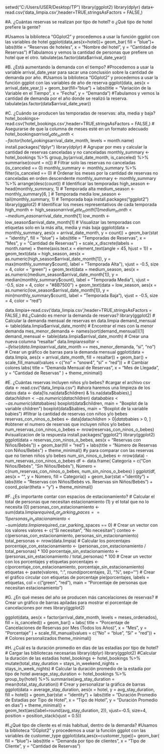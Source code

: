 setwd("C:/Users/USER/Desktop/TP")
library(ggplot2)
library(dplyr)
data<-read.csv('data_limpia.csv',header=TRUE,stringsAsFactors = FALSE,)


#A. ¿Cuántas reservas se realizan por tipo de hotel? o ¿Qué tipo de hotel prefiere la gente?
 
  #Usamos la biblioteca "GGplot2" y procedemos a usar la función ggplot con las variables de hotel
 ggplot(data,aes(x=hotel))+
 geom_bar( fill = "blue")+
 labs(title = "Reservas de hoteles",
 	    x = "Nombre del hotel",
  	   y = "Cantidad de Reservas") 
 #Tabulamos y vemos la cantidad de personas que prefiere un hotel que el otro.
tabulate(as.factor(data$arrival_date_year))

#B. ¿Está aumentando la demanda con el tiempo?
 #Procedemos a usar la variable arrival_date_year para sacar una conclusión sobre la cantidad de  demanda por año.
 #Usamos la biblioteca "GGplot2" y procedemos a usar la función ggplot con las variables de año de  reserva
 ggplot(data, aes(x = arrival_date_year,)) +
   geom_bar(fill="blue") +
   labs(title = "Variación de la Variable en el Tiempo", x = "Fecha", y = "Demanda")
 #Tabulamos y vemos la cantidad de demanda por el año donde se realizó la reserva.
 tabulate(as.factor(data$arrival_date_year))
 
 
 

#C. ¿Cuándo se producen las temporadas de reservas: alta, media y baja?
hotel_bookings<-read.csv('hotel_bookings.csv',header=TRUE,stringsAsFactors = FALSE,) 
  # Asegurarse de que la columna de meses esté en un formato adecuado
 hotel_bookings$arrival_date_month <- factor(hotel_bookings$arrival_date_month, levels = month.name)
 install.packages("dplyr")
 library(dplyr)
 # Agrupar por mes y calcular la cantidad de reservas canceladas y no canceladas
 monthly_summary <- hotel_bookings %>%
   	group_by(arrival_date_month, is_canceled) %>%
  	 summarise(count = n())
 # Filtrar solo las reservas no canceladas (is_canceled == 0)
 monthly_summary <- monthly_summary %>% filter(is_canceled == 0)
 # Ordenar los meses por la cantidad de reservas no canceladas en orden descendente
 monthly_summary <- monthly_summary %>%
  	 arrange(desc(count))
 # Identificar las temporadas
 high_season <- head(monthly_summary, 1)  # Temporada alta 
 medium_season <- monthly_summary[6, ]   # Temporada media 
 low_season <- tail(monthly_summary, 1)    # Temporada baja 
 install.packages("ggplot2")
 library(ggplot2)
 # Identificar los meses representativos de cada temporada
 high_month <- high_season$arrival_date_month[1]
 medium_month <- medium_season$arrival_date_month[1]
 low_month <- low_season$arrival_date_month[1]
 # Visualizar las temporadas con etiquetas solo en la más alta, media y más baja
 ggplot(data = monthly_summary, aes(x = arrival_date_month, y = count)) +
   geom_bar(stat = "identity", fill = "blue") +
   labs(title = "Temporadas de Reservas",
        x = "Mes",
        y = "Cantidad de Reservas") +
   scale_x_discrete(labels = month.name) +
   theme(axis.text.x = element_text(angle = 45, hjust = 1)) +
   geom_text(data = high_season, aes(x = as.numeric(high_season$arrival_date_month[1]), 
                                     y = max(monthly_summary$count), label = "Temporada Alta"),
             vjust = -0.5, size = 4, color = "green") +
   geom_text(data = medium_season, aes(x = as.numeric(medium_season$arrival_date_month[1]), 
                                       y = median(monthly_summary$count), label = "Temporada Media"),
             vjust = -0.5, size = 4, color = "#8B7500") +
   geom_text(data = low_season, aes(x = as.numeric(low_season$arrival_date_month[1]), 
                                    y = min(monthly_summary$count), label = "Temporada Baja"),
             vjust = -0.5, size = 4, color = "red")
 
 
 
 
data.limpia<-read.csv('data_limpia.csv',header=TRUE,stringsAsFactors = FALSE,) 
#d.¿Cuándo es menor la demanda de reservas? 
 library(ggplot2)
 # Calcular la demanda mensual de reservas en data.limpia
 demand_mensual <- table(data.limpia$arrival_date_month)
 # Encontrar el mes con la menor demanda
 mes_menor_demanda <- names(sort(demand_mensual))[1]
 demand_mensual <- table(data.limpia$arrival_date_month)
 # Crear una nueva columna "resaltar"
 data.limpia$resaltar <- ifelse(data.limpia$arrival_date_month == mes_menor_demanda, "sí", "no")
 # Crear un gráfico de barras para la demanda mensual
 ggplot(data = data.limpia, aes(x = arrival_date_month, fill = resaltar)) +
   geom_bar() +
   scale_fill_manual(values = c("no" = "snow4", "sí" = "red")) +  # Cambiar colores
   labs(
     title = "Demanda Mensual de Reservas",
     x = "Mes de Llegada",
     y = "Cantidad de Reservas"
   ) +
   theme_minimal()
   
#E. ¿Cuántas reservas incluyen niños y/o bebes?
  #cargar el archivo csv
  data <- read.csv("data_limpia.csv")
  #ahora haremos una limpieza de los datos
  data <- data[!is.na(data$children) & !is.na(data$babies),]
  data$children<- as.numeric(data$children)
  data$babies <- as.numeric(data$babies)
  boxplot(data$children, main = "Boxplot de la variable children")
  boxplot(data$babies, main = "Boxplot de la variable babies")
  #filtrar la cantidad de reservas con niños y/o bebes
  reservas_con_ninos_o_bebes <- data[data$children > 0 | data$babies > 0, ]
  #obtener el numero de reservas que incluyen niños y/o bebes 
  num_reservas_con_ninos_o_bebes <- nrow(reservas_con_ninos_o_bebes)
  #visualizacion de la respuesta
  install.packages("ggplot2")
  library(ggplot2)
  ggplot(data = reservas_con_ninos_o_bebes, aes(x = "Reservas con Niños/Bebés")) +
    geom_bar(fill = "red") +
    labs(title = "Número de Reservas con Niños/Bebés") +
    theme_minimal()
  #y para comparar con las reservas que no tienen niños y/o bebes
  num_sin_ninos_o_bebes <- nrow(data) - num_reservas_con_ninos_o_bebes
  df <- data.frame(
    Categoría = c("Con Niños/Bebés", "Sin Niños/Bebés"),
    Número = c(num_reservas_con_ninos_o_bebes, num_sin_ninos_o_bebes)
  )
  ggplot(df, aes(x = "", y = Número, fill = Categoría)) +
    geom_bar(stat = "identity") +
    labs(title = "Reservas con Niños/Bebés vs. Reservas sin Niños/Bebés") +
    coord_polar(theta = "y") +
    theme_minimal()
 
#F. ¿Es importante contar con espacios de estacionamiento?
 # Calcular el total de personas que necesitan estacionamiento (1) y el total que no lo necesita (0)
 personas_con_estacionamiento <- sum(data.limpia$required_car_parking_spaces == 1)
 personas_sin_estacionamiento <- sum(data.limpia$required_car_parking_spaces == 0)
 # Crear un vector con los valores
 valores <- c("Si necesitan", "No necesitan")
 conteo <- c(personas_con_estacionamiento, personas_sin_estacionamiento)
 total_personas <- nrow(data.limpia)
 # Calcular los porcentajes
 porcentaje_con_estacionamiento <- (personas_con_estacionamiento / total_personas) * 100
 porcentaje_sin_estacionamiento <- (personas_sin_estacionamiento / total_personas) * 100
 # Crear un vector con los porcentajes y etiquetas
 porcentajes <- c(porcentaje_con_estacionamiento, porcentaje_sin_estacionamiento)
 etiquetas <- paste(valores, ": ", round(porcentajes, 2), "%", sep="")
 # Crear el gráfico circular con etiquetas de porcentaje
 pie(porcentajes, labels = etiquetas, col = c("green", "red"), main = "Porcentaje de personas que  necesitan estacionamiento")
 
#G. ¿En qué meses del año se producen más cancelaciones de reservas?
 # Crear un gráfico de barras apiladas para mostrar el porcentaje de cancelaciones por mes
library(ggplot2)

ggplot(data, aes(x = factor(arrival_date_month, levels = meses_ordenados), fill = is_canceled)) +
  geom_bar() +
  labs(
    title = "Porcentaje de Cancelaciones de Reservas por Mes (Todos los Años)",
    x = "Mes",
    y = "Porcentaje"
  ) +
  scale_fill_manual(values = c("No" = "blue", "Sí" = "red")) +  # Colores personalizados
  theme_minimal()
 
#H. ¿Cuál es la duración promedio en días de las estadías por tipo de hotel?
 # Cargar las bibliotecas necesarias
 library(dplyr)
 library(ggplot2)
 #Calcular la duración de las estadías
 hotel_bookings <- hotel_bookings %>%
   mutate(total_stay_duration = stays_in_weekend_nights + stays_in_week_nights)
 # Calcular la duración promedio de la estadía por tipo de hotel
 average_stay_duration <- hotel_bookings %>%
   group_by(hotel) %>%
   summarise(avg_stay_duration = mean(total_stay_duration))
 # Crear y personalizar la gráfica de barras
 ggplot(data = average_stay_duration, aes(x = hotel, y = avg_stay_duration, fill = hotel)) +
   geom_bar(stat = "identity") + labs(title = "Duración Promedio de Estadías por Tipo de Hotel",
   x = "Tipo de Hotel", y = "Duración Promedio en dias") + theme_minimal() + 
   geom_text(aes(label=round(avg_stay_duration, 2)), vjust=-0.5, size=4, position =        position_stack(vjust = 0.5))
   
#I.¿Qué tipo de cliente es el más habitual, dentro de la demanda?
  #Usamos la biblioteca "GGplot2" y procedemos a usar la función ggplot con las variables de customer_type
 ggplot(data,aes(x=customer_type))+
 geom_bar( fill = "blue")+
 labs(title = "Demanda por tipo de clientes",
 	    x = "Tipo de Cliente",
  	   y = "Cantidad de Reservas") 
